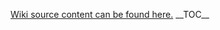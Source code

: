 ﻿<a href='https://github.com/department-of-veterans-affairs/ES-ASG/raw/master/Projects/ES%20ASG/ES%20ASG%20API%20Playbook%20Project/Content/ASG_API_Graphics%20Content'>Wiki source content can be found here.</a>
__TOC__


